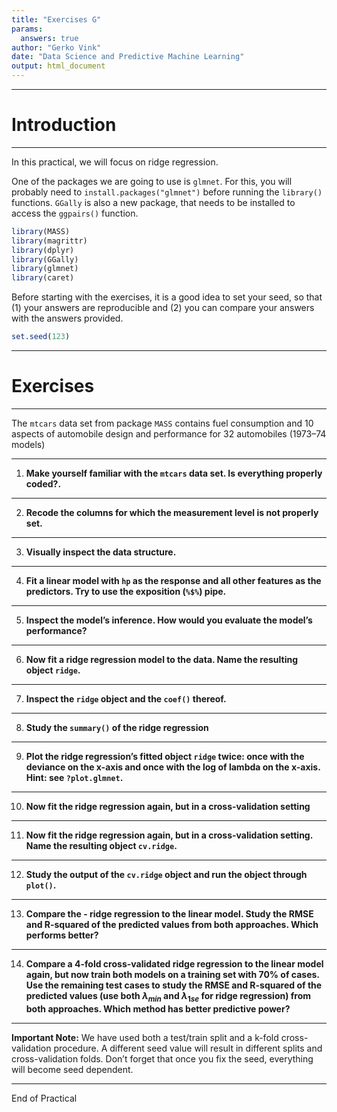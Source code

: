```yaml
---
title: "Exercises G"
params:
  answers: true
author: "Gerko Vink"
date: "Data Science and Predictive Machine Learning"
output: html_document
---
```


---

# Introduction

---

In this practical, we will focus on ridge regression.

One of the packages we are going to use is `glmnet`. For this, you will probably need to `install.packages("glmnet")` before running the `library()` functions. `GGally` is also a new package, that needs to be installed to access the `ggpairs()` function.

```r
library(MASS)
library(magrittr)
library(dplyr)
library(GGally)
library(glmnet)
library(caret)
```

Before starting with the exercises, it is a good idea to set your seed, so that (1) your answers are reproducible and (2) you can compare your answers with the answers provided. 

```r
set.seed(123)
```

---

#  Exercises

---

The `mtcars` data set from package `MASS` contains  fuel consumption and 10 aspects of automobile design and performance for 32 automobiles (1973–74 models)

---

1. __Make yourself familiar with the `mtcars` data set. Is everything properly coded?.__ 

---

2. __Recode the columns for which the measurement level is not properly set.__ 

---

3. __Visually inspect the data structure.__ 

---

4. __Fit a linear model with `hp` as the response and all other features as the predictors. Try to use the exposition (`%$%`) pipe.__ 

---

5. __Inspect the model's inference. How would you evaluate the model's performance?__ 

---

6. __Now fit a ridge regression model to the data. Name the resulting object `ridge`.__ 


---

7. __Inspect the `ridge` object and the `coef()` thereof.__ 

---

8. __Study the `summary()` of the ridge regression__ 

---

9. __Plot the ridge regression's fitted object `ridge` twice: once with the deviance on the x-axis and once with the log of lambda on the x-axis. Hint: see `?plot.glmnet`.__ 

---

10. __Now fit the ridge regression again, but in a cross-validation setting__ 

---

11. __Now fit the ridge regression again, but in a cross-validation setting. Name the resulting object `cv.ridge`.__ 


---

12. __Study the output of the `cv.ridge` object and run the object through `plot()`.__ 

---

13. __Compare the - ridge regression to the linear model. Study the RMSE and R-squared of the predicted values from both approaches. Which performs better?__ 

---

14. __Compare a 4-fold cross-validated ridge regression to the linear model again, but now train both models on a training set with 70% of cases. Use the remaining test cases to study the RMSE and R-squared of the predicted values (use both $\lambda_{min}$ and $\lambda_{1se}$ for ridge regression) from both approaches. Which method has better predictive power?__ 

---

**Important Note:** We have used both a test/train split and a k-fold cross-validation procedure. A different seed value will result in different splits and cross-validation folds. Don't forget that once you fix the seed, everything will become seed dependent. 

---

End of Practical


